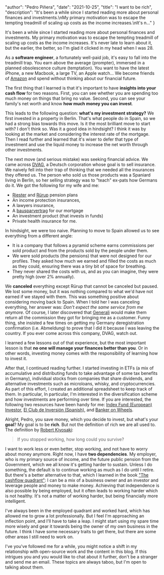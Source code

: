 
  "author": "Pedro Piñera",
  "date": "2021-10-25",
  "title": "I want to be rich",
  "description": "It's been a while since I started reading more about personal finances and investments.\nMy primary motivation was to escape the tempting treadmill of scaling up costs as the income increases.\nIt's n..."
}




It's been a while since I started reading more about personal finances and investments.
My primary motivation was to escape the tempting treadmill of scaling up costs as the income increases.
It's never late to learn about it,
but the earlier,
the better,
so I'm glad it clicked in my head when I was 28.

As a **software engineer**,
a fortunately well-paid job,
it's easy to fall into the treadmill trap.
You earn above the average (prompter),
immersed in a planned obsolescence culture (temptation).
You want to have the latest iPhone,
a new Macbook,
a large TV,
an Apple watch...
We become friends of [Amazon](https://amazon.com) and spend without thinking about our financial future.

The first thing that I learned is that it's important to have **insights into your cash flow** for two reasons.
First,
you can see whether you are spending too much money on things that bring no value.
Second, you can see your family's net worth and know **how much money you can invest**.

This leads to the following question: **what's my investment strategy?**
We first invested in a property in Berlin.
That's what people do in Spain,
so we had a strong bias towards this move.
Is it the most brilliant move to start with? I don't think so.
Was it a good idea in hindsight?
I think it was by looking at the market and considering the interest rate of the mortgage.
Then I read further and learned that it's wiser to defer that type of investment and use the liquid money to increase the net worth through other investments.

The next move (and serious mistake) was seeking financial advice.
We came across [DVAG](https://www.dvag.de/dvag/index.html),
a Deutsch corporation whose goal is to sell insurance.
We naively fell into their trap of thinking that we needed all the insurances they offered us.
The person who sold us those products was a Spaniard living in Berlin,
so her selling strategy was to "teach" ex-pats how Germans do it.
We got the following for my wife and me:

- [Riester](https://schlemann.com/altersvorsorge/riester-rente/riester-pension-english/) and [Rürup](https://www.bvi.de/en/about-funds/savings-and-provision-for-retirement/ruerup-pension/#:~:text=The%20'R%C3%BCrup'%2D%20pension%20is,with%20a%20fund%20savings%20plan.) pension plans
- An income protection insurances,
- A lawyers insurance,
- A [bausparvertrag](https://de.wikipedia.org/wiki/Bausparvertrag) for our mortgage
- An investment product (that invests in funds)
- Private health insurance for me.

In hindsight,
we were too naive.
Planning to move to Spain allowed us to see everything from a different angle:

- It is a company that follows a pyramid scheme earns commissions per sold product and from the products sold by the people under them.
- We were sold products (the pensions) that were not designed for our profiles. They asked how much we earned and filled the costs as much as they could, ensuring there was a tiny bit of space for breathing.
- They never shared the costs with us, and as you can imagine, they were pretty high (over 2% annually).

We **canceled** everything except Rürup that cannot be canceled but paused.
We lost some money,
but it was nothing compared to what we'd have not earned if we stayed with them.
This was something positive about considering moving back to Spain.
When I told her I was canceling everything,
her answer was:
_Don't expect the same service from me anymore._
Of course,
I later discovered that [Generali](https://www.generali.de/) would make them return all the commission they got for bringing me as a customer.
Funny thing,
she insisted a few times on getting my Germany deregistration confirmation (i.e. Abmeldung) to prove that I did it because I was leaving the country.
If you ever come across this company,
DVAG,
watch out.

I learned a few lessons out of that experience,
but the most important lesson is that **no one will manage your finances better than you**.
Or in other words,
investing money comes with the responsibility of learning how to invest it.

After that,
I continued reading further.
I started investing in ETFs (a mix of accumulative and distributing funds to take advantage of some tax benefits in Germany),
individual stocks from companies that share dividends,
and alternative investments such as microloans,
whisky,
and cryptocurrencies.
As part of this effort,
I created an additional spreadsheet to keep track of them.
In particular,
In particular, I'm interested in the diversification scheme and how investments are performing over time.
If you are interested,
the following two resources have been handy for me:
[Index Fund (European) Investor](https://indexfundinvestor.eu/),
[El Club de Inversión (Spanish)](https://www.elclubdeinversion.com/),
and [Banker on Wheels](https://www.bankeronwheels.com/).

Alright,
Pedro,
you save money,
which you decide to invest,
but what's your **goal**?
My goal is to be **rich**.
But not the definition of rich we are all used to.
The definition by [Robert Kiyosaki](https://en.wikipedia.org/wiki/Robert_Kiyosaki):

> If you stopped working, how long could you survive?

I want to work less or even better, stop working, and not have to worry about money anymore.
Right now,
I have **two dependencies**.
My employer,
who is my primary source of income,
and the future public pension from the Government,
which we all know it's getting harder to sustain.
Unless I do something,
the default is to continue working as much as I do until I retire.
But there's a better alternative to that,
which I learned in the book ["The cashflow quadrant"](https://www.amazon.de/Cashflow-Quadrant-Rich-dad-poor/dp/3898798836):
I can be a mix of a business owner and an investor and leverage people and money to make money.
Achieving that independence is also possible by being employed,
but it often leads to working harder which is not healthy.
It's not a matter of working harder,
but being financially more intelligent.

I've always been in the employed quadrant and worked hard,
which has allowed me to grow a lot professionally.
But I feel I'm approaching an inflection point,
and I'll have to take a leap.
I might start using my spare time more wisely and gear it towards being the owner of my own business in the future.
I think I have some necessary traits to get there,
but there are some other areas I still need to work on.

I've you've followed me for a while,
you might notice a shift in my relationship with open-source work and the content in this blog.
If this intrigues you and you would like to chat about it further,
don't be a stranger and send me an email.
These topics are always taboo,
but I'm open to talking about them.

    